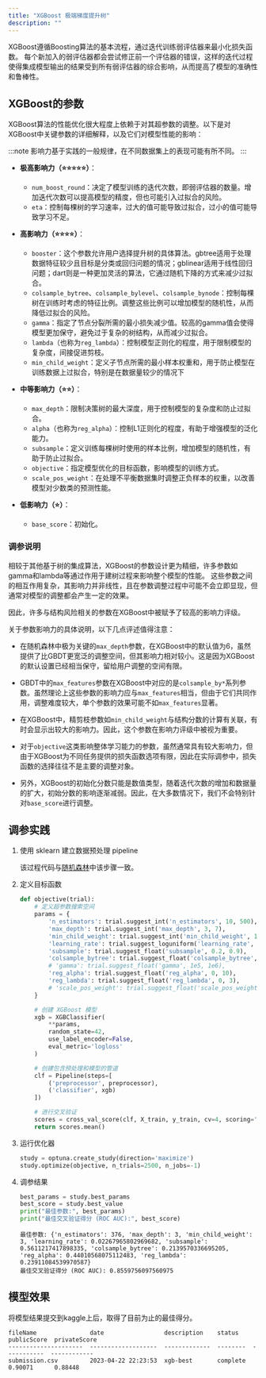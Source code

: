 ```yaml
---
title: "XGBoost 极端梯度提升树"
description: ""
---
```



XGBoost遵循Boosting算法的基本流程，通过迭代训练弱评估器来最小化损失函数。
每个新加入的弱评估器都会尝试修正前一个评估器的错误，这样的迭代过程使得集成模型输出的结果受到所有弱评估器的综合影响，从而提高了模型的准确性和鲁棒性。

## XGBoost的参数

XGBoost算法的性能优化很大程度上依赖于对其超参数的调整。以下是对XGBoost中关键参数的详细解释，以及它们对模型性能的影响：

:::note
影响力基于实践的一般规律，在不同数据集上的表现可能有所不同。
:::

- **极高影响力（⭐⭐⭐⭐⭐）**：
    - `num_boost_round`：决定了模型训练的迭代次数，即弱评估器的数量。增加迭代次数可以提高模型的精度，但也可能引入过拟合的风险。
    - `eta`：控制每棵树的学习速率，过大的值可能导致过拟合，过小的值可能导致学习不足。

- **高影响力（⭐⭐⭐⭐）**：
    - `booster`：这个参数允许用户选择提升树的具体算法。gbtree适用于处理数据特征较少且目标是分类或回归问题的情况；gblinear适用于线性回归问题；dart则是一种更加灵活的算法，它通过随机下降的方式来减少过拟合。
    - `colsample_bytree`、`colsample_bylevel`、`colsample_bynode`：控制每棵树在训练时考虑的特征比例。调整这些比例可以增加模型的随机性，从而降低过拟合的风险。
    - `gamma`：指定了节点分裂所需的最小损失减少值。较高的gamma值会使得模型更加保守，避免过于复杂的树结构，从而减少过拟合。
    - `lambda`（也称为`reg_lambda`）：控制模型正则化的程度，用于限制模型的复杂度，间接促进剪枝。
    - `min_child_weight`：定义子节点所需的最小样本权重和，用于防止模型在训练数据上过拟合，特别是在数据量较少的情况下

- **中等影响力（⭐⭐）**：
    - `max_depth`：限制决策树的最大深度，用于控制模型的复杂度和防止过拟合。
    - `alpha`（也称为`reg_alpha`）：控制L1正则化的程度，有助于增强模型的泛化能力。
    - `subsample`：定义训练每棵树时使用的样本比例，增加模型的随机性，有助于防止过拟合。
    - `objective`：指定模型优化的目标函数，影响模型的训练方式。
    - `scale_pos_weight`：在处理不平衡数据集时调整正负样本的权重，以改善模型对少数类的预测性能。

- **低影响力（⭐）**：
  - `base_score`：初始化。

### 调参说明

相较于其他基于树的集成算法，XGBoost的参数设计更为精细，许多参数如gamma和lambda等通过作用于建树过程来影响整个模型的性能。
这些参数之间的相互作用复杂，其影响力并非线性，且在参数调整过程中可能不会立即显现，但通常对模型的调整都会产生一定的效果。

因此，许多与结构风险相关的参数在XGBoost中被赋予了较高的影响力评级。

关于参数影响力的具体说明，以下几点评述值得注意：

- 在随机森林中极为关键的`max_depth`参数，在XGBoost中的默认值为6，虽然提供了比GBDT更宽泛的调整空间，但其影响力相对较小。这是因为XGBoost的默认设置已经相当保守，留给用户调整的空间有限。

- GBDT中的`max_features`参数在XGBoost中对应的是`colsample_by*`系列参数。虽然理论上这些参数的影响力应与`max_features`相当，但由于它们共同作用，调整难度较大，单个参数的效果可能不如`max_features`显著。

- 在XGBoost中，精剪枝参数如`min_child_weight`与结构分数的计算有关联，有时会显示出较大的影响力。因此，这个参数在影响力评级中被视为重要。

- 对于`objective`这类影响整体学习能力的参数，虽然通常具有较大影响力，但由于XGBoost为不同任务提供的损失函数选项有限，因此在实际调参中，损失函数的选择往往不是主要的调整对象。

- 另外，XGBoost的初始化分数只能是数值类型，随着迭代次数的增加和数据量的扩大，初始分数的影响逐渐减弱。因此，在大多数情况下，我们不会特别针对`base_score`进行调整。

## 调参实践

1. 使用 sklearn 建立数据预处理 pipeline
    
    该过程代码与[随机森林](random-forest-bayesian-optimizer#调参实践)中该步骤一致。

2. 定义目标函数

    ```python
    def objective(trial):
        # 定义超参数搜索空间
        params = {
            'n_estimators': trial.suggest_int('n_estimators', 10, 500),
            'max_depth': trial.suggest_int('max_depth', 3, 7),
            'min_child_weight': trial.suggest_int('min_child_weight', 1, 10),
            'learning_rate': trial.suggest_loguniform('learning_rate', 0.01, 1),
            'subsample': trial.suggest_float('subsample', 0.2, 0.9),
            'colsample_bytree': trial.suggest_float('colsample_bytree', 0.2, 0.9),
            # 'gamma': trial.suggest_float('gamma', 1e5, 1e6),
            'reg_alpha': trial.suggest_float('reg_alpha', 0, 10),
            'reg_lambda': trial.suggest_float('reg_lambda', 0, 3),
            # 'scale_pos_weight': trial.suggest_float('scale_pos_weight', 1, 12)
        }
    
        # 创建 XGBoost 模型
        xgb = XGBClassifier(
            **params,
            random_state=42,
            use_label_encoder=False,
            eval_metric='logloss'
        )
    
        # 创建包含预处理和模型的管道
        clf = Pipeline(steps=[
            ('preprocessor', preprocessor),
            ('classifier', xgb)
        ])
    
        # 进行交叉验证
        scores = cross_val_score(clf, X_train, y_train, cv=4, scoring='roc_auc', n_jobs=-1)
        return scores.mean()
    ```

3. 运行优化器

    ```python
    study = optuna.create_study(direction='maximize')
    study.optimize(objective, n_trials=2500, n_jobs=-1)
    ```
   
4. 调参结果

    ```python
    best_params = study.best_params
    best_score = study.best_value
    print("最佳参数:", best_params)
    print("最佳交叉验证得分 (ROC AUC):", best_score)
    ```
   
    ```text title="Output"
    最佳参数: {'n_estimators': 376, 'max_depth': 3, 'min_child_weight': 3, 'learning_rate': 0.02267965802969682, 'subsample': 0.5611217417898335, 'colsample_bytree': 0.2139570336695205, 'reg_alpha': 0.44010568075112483, 'reg_lambda': 0.23911084539970587}
    最佳交叉验证得分 (ROC AUC): 0.8559756097560975
    ```
   
## 模型效果

将模型结果提交到kaggle上后，取得了目前为止的最佳得分。

```text title="Output"
fileName               date                 description    status    publicScore  privateScore  
---------------------  -------------------  -------------  --------  -----------  ------------  
submission.csv         2023-04-22 22:23:53  xgb-best       complete  0.90071      0.88448
```